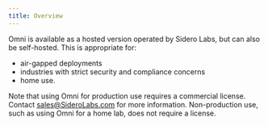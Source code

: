 ```yaml
---
title: Overview
---
```


Omni is available as a hosted version operated by Sidero Labs, but can also be self-hosted. This is appropriate for:

* air-gapped deployments
* industries with strict security and compliance concerns
* home use.

Note that using Omni for production use requires a commercial license. Contact [sales@SideroLabs.com](mailto:sales@siderolabs.com) for more information. Non-production use, such as using Omni for a home lab, does not require a license.
